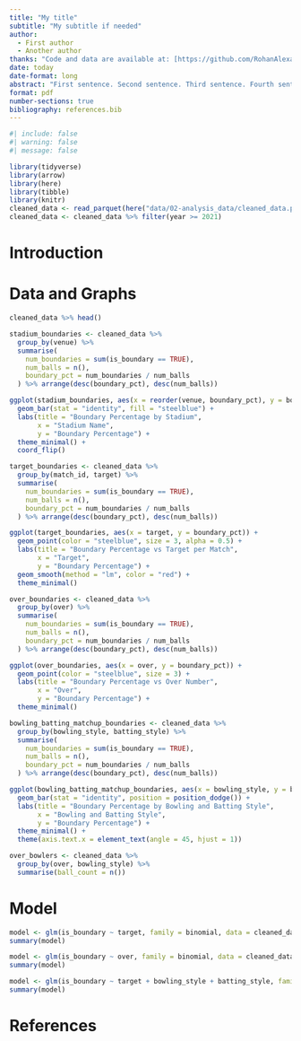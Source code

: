 ```yaml
---
title: "My title"
subtitle: "My subtitle if needed"
author: 
  - First author
  - Another author
thanks: "Code and data are available at: [https://github.com/RohanAlexander/starter_folder](https://github.com/RohanAlexander/starter_folder)."
date: today
date-format: long
abstract: "First sentence. Second sentence. Third sentence. Fourth sentence."
format: pdf
number-sections: true
bibliography: references.bib
---
```


```r
#| include: false
#| warning: false
#| message: false

library(tidyverse)
library(arrow)
library(here)
library(tibble)
library(knitr)
cleaned_data <- read_parquet(here("data/02-analysis_data/cleaned_data.parquet"))
cleaned_data <- cleaned_data %>% filter(year >= 2021)
```


# Introduction

\newpage

# Data and Graphs

```r
cleaned_data %>% head()

stadium_boundaries <- cleaned_data %>%
  group_by(venue) %>%
  summarise(
    num_boundaries = sum(is_boundary == TRUE),  
    num_balls = n(),                             
    boundary_pct = num_boundaries / num_balls
  ) %>% arrange(desc(boundary_pct), desc(num_balls))

ggplot(stadium_boundaries, aes(x = reorder(venue, boundary_pct), y = boundary_pct)) +
  geom_bar(stat = "identity", fill = "steelblue") +
  labs(title = "Boundary Percentage by Stadium",
       x = "Stadium Name",
       y = "Boundary Percentage") +
  theme_minimal() +
  coord_flip()

```

```r

target_boundaries <- cleaned_data %>%
  group_by(match_id, target) %>%
  summarise(
    num_boundaries = sum(is_boundary == TRUE),  
    num_balls = n(),                             
    boundary_pct = num_boundaries / num_balls
  ) %>% arrange(desc(boundary_pct), desc(num_balls))

ggplot(target_boundaries, aes(x = target, y = boundary_pct)) +
  geom_point(color = "steelblue", size = 3, alpha = 0.5) +
  labs(title = "Boundary Percentage vs Target per Match",
       x = "Target",
       y = "Boundary Percentage") +
  geom_smooth(method = "lm", color = "red") +
  theme_minimal() 
```

```r

over_boundaries <- cleaned_data %>%
  group_by(over) %>%
  summarise(
    num_boundaries = sum(is_boundary == TRUE),  
    num_balls = n(),                             
    boundary_pct = num_boundaries / num_balls
  ) %>% arrange(desc(boundary_pct), desc(num_balls))

ggplot(over_boundaries, aes(x = over, y = boundary_pct)) +
  geom_point(color = "steelblue", size = 3) +
  labs(title = "Boundary Percentage vs Over Number",
       x = "Over",
       y = "Boundary Percentage") +
  theme_minimal() 


```

```r

bowling_batting_matchup_boundaries <- cleaned_data %>%
  group_by(bowling_style, batting_style) %>%
  summarise(
    num_boundaries = sum(is_boundary == TRUE),  
    num_balls = n(),                             
    boundary_pct = num_boundaries / num_balls
  ) %>% arrange(desc(boundary_pct), desc(num_balls))

ggplot(bowling_batting_matchup_boundaries, aes(x = bowling_style, y = boundary_pct, fill = batting_style)) +
  geom_bar(stat = "identity", position = position_dodge()) +
  labs(title = "Boundary Percentage by Bowling and Batting Style",
       x = "Bowling and Batting Style",
       y = "Boundary Percentage") +
  theme_minimal() +
  theme(axis.text.x = element_text(angle = 45, hjust = 1))

```

```r

over_bowlers <- cleaned_data %>%
  group_by(over, bowling_style) %>%
  summarise(ball_count = n())
```


# Model

```r
model <- glm(is_boundary ~ target, family = binomial, data = cleaned_data)
summary(model)
```
```r

model <- glm(is_boundary ~ over, family = binomial, data = cleaned_data)
summary(model)

```
```r

model <- glm(is_boundary ~ target + bowling_style + batting_style, family = binomial, data = cleaned_data)
summary(model)

```

# References


